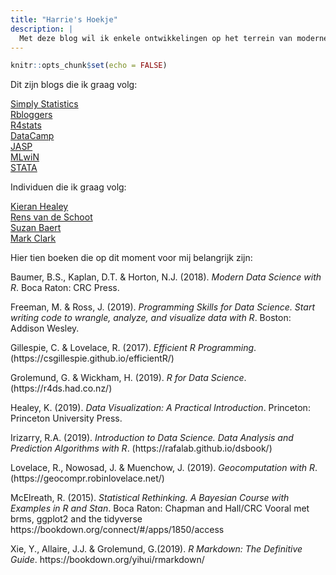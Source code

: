 ```yaml
---
title: "Harrie's Hoekje"
description: |
  Met deze blog wil ik enkele ontwikkelingen op het terrein van moderne data-analyse bijhouden. Op dit terrein gebeurt op dit moment zoveel dat het onmogelijk is om het allemaal in je eentje bij te houden. Het zo nu en dan erover schrijven is voor mij een manier om een beetje bij te blijven en ontwikkelingen zichtbaar te maken.   
---
```


```r
knitr::opts_chunk$set(echo = FALSE)
```

Dit zijn blogs die ik graag volg:

[Simply Statistics](https://simplystatistics.org/)   
[Rbloggers](https://www.r-bloggers.com/)   
[R4stats](http://r4stats.com/)   
[DataCamp](https://www.datacamp.com/)  
[JASP](https://jasp-stats.org/)   
[MLwiN](http://www.bristol.ac.uk/cmm/software/mlwin/)   
[STATA](https://www.stata.com/)   

Individuen die ik graag volg:   

[Kieran Healey](https://github.com/kjhealy)   
[Rens van de Schoot](https://www.rensvandeschoot.com)   
[Suzan Baert](https://suzan.rbind.io/)   
[Mark Clark](https://github.com/m-clark?tab=repositories)  

Hier tien boeken die op dit moment voor mij belangrijk zijn:

Baumer, B.S., Kaplan, D.T. & Horton, N.J. (2018). *Modern Data Science with R*. Boca Raton: CRC Press. 

Freeman, M. & Ross, J. (2019). *Programming Skills for Data Science. Start writing code to wrangle, analyze, and visualize data with R*. Boston: Addison Wesley.

Gillespie, C. & Lovelace, R. (2017). *Efficient R Programming*. (https://csgillespie.github.io/efficientR/) 

Grolemund, G. & Wickham, H. (2019). *R for Data Science*. (https://r4ds.had.co.nz/) 

Healey, K. (2019). *Data Visualization: A Practical Introduction*. Princeton: Princeton University Press.  

Irizarry, R.A. (2019). *Introduction to Data Science. Data Analysis and Prediction Algorithms with R*. (https://rafalab.github.io/dsbook/) 

Lovelace, R., Nowosad, J. & Muenchow, J. (2019). *Geocomputation with R*. (https://geocompr.robinlovelace.net/) 

McElreath, R. (2015). *Statistical Rethinking. A Bayesian Course with Examples in R and Stan*. Boca Raton: Chapman and Hall/CRC  Vooral met brms, ggplot2 and the tidyverse https://bookdown.org/connect/#/apps/1850/access 

Xie, Y., Allaire, J.J. & Grolemund, G.(2019). *R Markdown: The Definitive Guide*. https://bookdown.org/yihui/rmarkdown/ 


